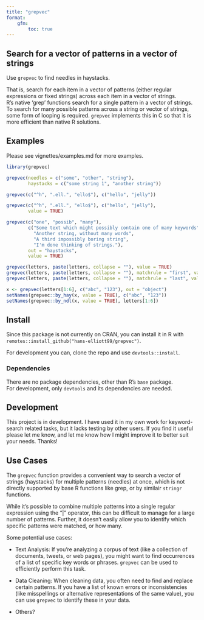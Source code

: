 ```yaml
---
title: "grepvec"
format:
    gfm:
        toc: true
---
```



## Search for a vector of patterns in a vector of strings

Use `grepvec` to find needles in haystacks.  

That is, search for each item in a vector of patterns (either regular expressions or fixed strings) across each item in a vector of strings.  
R's native 'grep' functions search for a single pattern in a vector of strings. To search for many possible patterns across a string or vector of strings, some form of looping is required. `grepvec` implements this in C so that it is more efficient than native R solutions.

## Examples

Please see vignettes/examples.md for more examples.

```r
library(grepvec)

grepvec(needles = c("some", "other", "string"),
        haystacks = c("some string 1", "another string"))

grepvec(c("^h", ".ell.", "ello$"), c("hello", "jelly"))

grepvec(c("^h", ".ell.", "ello$"), c("hello", "jelly"),
        value = TRUE)

grepvec(c("one", "possib", "many"),
        c("Some text which might possibly contain one of many keywords",
          "Another string, without many words",
          "A third impossibly boring string",
          "I'm done thinking of strings."),
        out = "haystacks",
        value = TRUE)

grepvec(letters, paste(letters, collapse = ""), value = TRUE)
grepvec(letters, paste(letters, collapse = ""), matchrule = "first", value = TRUE)
grepvec(letters, paste(letters, collapse = ""), matchrule = "last", value = TRUE)

x <- grepvec(letters[1:6], c("abc", "123"), out = "object")
setNames(grepvec::by_hay(x, value = TRUE), c("abc", "123"))
setNames(grepvec::by_ndl(x, value = TRUE), letters[1:6])
```



## Install
Since this package is not currently on CRAN, you can install it in R with `remotes::install_github("hans-elliott99/grepvec")`.  

For development you can, clone the repo and use `devtools::install`.

### Dependencies

There are no package dependencies, other than R's `base` package.  
For development, only `devtools` and its dependencies are needed.


## Development
This project is in development. I have used it in my own work for keyword-search related tasks, but it lacks testing by other users. If you find it useful please let me know, and let me know how I might improve it to better suit your needs. Thanks!



## Use Cases

The `grepvec` function provides a convenient way to search a vector of strings (haystacks) for multiple patterns (needles) at once, which is not directly supported by base R functions like grep, or by similair `stringr` functions.

While it's possible to combine multiple patterns into a single regular expression using the "|" operator, this can be difficult to manage for a large number of patterns. Further, it doesn't easily allow you to identify which specific patterns were matched, or how many.

Some potential use cases:  

- Text Analysis: If you're analyzing a corpus of text (like a collection of documents, tweets, or web pages), you might want to find occurrences of a list of specific key words or phrases. `grepvec` can be used to efficiently perform this task.

- Data Cleaning: When cleaning data, you often need to find and replace certain patterns. If you have a list of known errors or inconsistencies (like misspellings or alternative representations of the same value), you can use `grepvec` to identify these in your data.

- Others?

